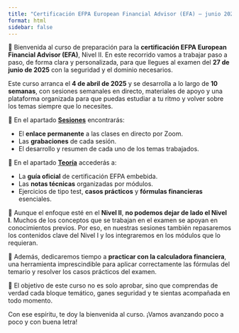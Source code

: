 ```yaml
---
title: "Certificación EFPA European Financial Advisor (EFA) — junio 2025"
format: html
sidebar: false
---
```


👋 Bienvenida al curso de preparación para la **certificación EFPA European Financial Advisor (EFA)**, Nivel II. En este recorrido vamos a trabajar paso a paso, de forma clara y personalizada, para que llegues al examen del **27 de junio de 2025** con la seguridad y el dominio necesarios.

Este curso arranca el **4 de abril de 2025** y se desarrolla a lo largo de **10 semanas**, con sesiones semanales en directo, materiales de apoyo y una plataforma organizada para que puedas estudiar a tu ritmo y volver sobre los temas siempre que lo necesites.

🎥 En el apartado [**Sesiones**](sesiones/index.qmd) encontrarás:

-   El **enlace permanente** a las clases en directo por Zoom.
-   Las **grabaciones** de cada sesión.
-   El desarrollo y resumen de cada uno de los temas trabajados.

🧠 En el apartado [**Teoría**](teoria/index.qmd) accederás a:

-   La **guía oficial** de certificación EFPA embebida.
-   Las **notas técnicas** organizadas por módulos.
-   Ejercicios de tipo test, **casos prácticos** y **fórmulas financieras** esenciales.

📌 Aunque el enfoque esté en el **Nivel II**, **no podemos dejar de lado el Nivel I**. Muchos de los conceptos que se trabajan en el examen se apoyan en conocimientos previos. Por eso, en nuestras sesiones también repasaremos los contenidos clave del Nivel I y los integraremos en los módulos que lo requieran.

🧮 Además, dedicaremos tiempo a **practicar con la calculadora financiera**, una herramienta imprescindible para aplicar correctamente las fórmulas del temario y resolver los casos prácticos del examen.

🎯 El objetivo de este curso no es solo aprobar, sino que comprendas de verdad cada bloque temático, ganes seguridad y te sientas acompañada en todo momento.

Con ese espíritu, te doy la bienvenida al curso. ¡Vamos avanzando poco a poco y con buena letra!
